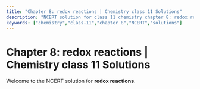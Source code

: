 ```yaml
---
title: "Chapter 8: redox reactions | Chemistry class 11 Solutions"
description: "NCERT solution for class 11 chemistry chapter 8: redox reactions."
keywords: ["chemistry","class-11","chapter 8","NCERT","solutions"]
---
```


# Chapter 8: redox reactions | Chemistry class 11 Solutions

Welcome to the NCERT solution for **redox reactions**.
